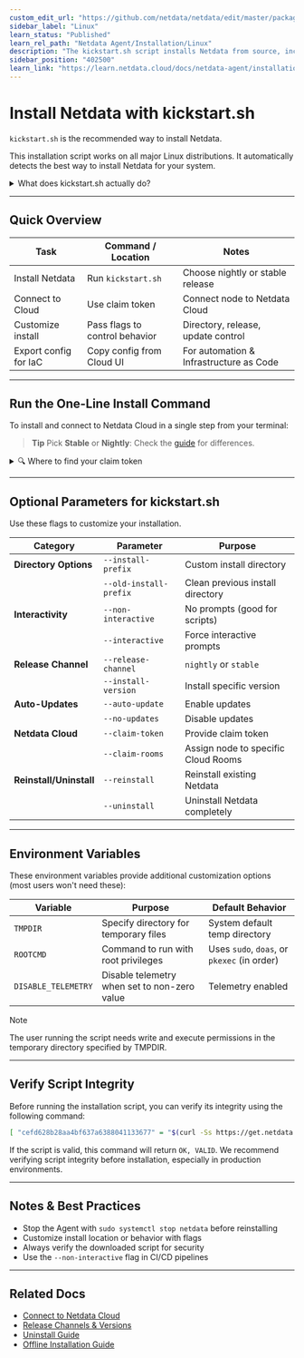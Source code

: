 ```yaml
---
custom_edit_url: "https://github.com/netdata/netdata/edit/master/packaging/installer/methods/kickstart.md"
sidebar_label: "Linux"
learn_status: "Published"
learn_rel_path: "Netdata Agent/Installation/Linux"
description: "The kickstart.sh script installs Netdata from source, including all dependencies required to connect to Netdata Cloud, with a single command."
sidebar_position: "402500"
learn_link: "https://learn.netdata.cloud/docs/netdata-agent/installation/linux/linux"
---
```



# Install Netdata with kickstart.sh

`kickstart.sh` is the recommended way to install Netdata.

This installation script works on all major Linux distributions. It automatically detects the best way to install Netdata for your system.

<details>
<summary>What does kickstart.sh actually do?</summary>

1. Detects your OS and environment
2. Checks for an existing Netdata installation
3. Installs using:
    - Native packages (preferred)
    - Static build (fallback)
    - Build from source (last resort)
4. Installs an auto-update cron job (unless disabled)
5. Optionally connects your node to Netdata Cloud

</details>  

---

## Quick Overview

| Task                  | Command / Location             | Notes                                   |
|-----------------------|--------------------------------|-----------------------------------------|
| Install Netdata       | Run `kickstart.sh`             | Choose nightly or stable release        |
| Connect to Cloud      | Use claim token                | Connect node to Netdata Cloud           |
| Customize install     | Pass flags to control behavior | Directory, release, update control      |
| Export config for IaC | Copy config from Cloud UI      | For automation & Infrastructure as Code |

---

## Run the One-Line Install Command

To install and connect to Netdata Cloud in a single step from your terminal:

<Tabs>
  <TabItem value="wget" label="wget">

<OneLineInstallWget/>

  </TabItem>
  <TabItem value="curl" label="curl">

<OneLineInstallCurl/>

  </TabItem>
</Tabs>

> **Tip**
> Pick **Stable** or **Nightly**: Check the [guide](/docs/netdata-agent/versions-&-platforms) for differences.

<details>
<summary>🔍 Where to find your claim token</summary>

1. Log in to [Netdata Cloud](https://app.netdata.cloud)
2. Navigate to your Space
3. Go to **Space Settings** → **Nodes**
4. Click **Add Node** → Copy Claim Token

<!-- Screenshot Placeholder -->
<!-- ![Claim Token in Netdata Cloud UI](../img/kickstart/claim-token-ui.png) -->

</details>

---

## Optional Parameters for kickstart.sh

Use these flags to customize your installation.

| Category                | Parameter              | Purpose                             |
|-------------------------|------------------------|-------------------------------------|
| **Directory Options**   | `--install-prefix`     | Custom install directory            |
|                         | `--old-install-prefix` | Clean previous install directory    |
| **Interactivity**       | `--non-interactive`    | No prompts (good for scripts)       |
|                         | `--interactive`        | Force interactive prompts           |
| **Release Channel**     | `--release-channel`    | `nightly` or `stable`               |
|                         | `--install-version`    | Install specific version            |
| **Auto-Updates**        | `--auto-update`        | Enable updates                      |
|                         | `--no-updates`         | Disable updates                     |
| **Netdata Cloud**       | `--claim-token`        | Provide claim token                 |
|                         | `--claim-rooms`        | Assign node to specific Cloud Rooms |
| **Reinstall/Uninstall** | `--reinstall`          | Reinstall existing Netdata          |
|                         | `--uninstall`          | Uninstall Netdata completely        |

---

## Environment Variables

These environment variables provide additional customization options (most users won't need these):

| Variable            | Purpose                                      | Default Behavior                            |
|---------------------|----------------------------------------------|---------------------------------------------|
| `TMPDIR`            | Specify directory for temporary files        | System default temp directory               |
| `ROOTCMD`           | Command to run with root privileges          | Uses `sudo`, `doas`, or `pkexec` (in order) |
| `DISABLE_TELEMETRY` | Disable telemetry when set to non-zero value | Telemetry enabled                           |

> [!NOTE]
> The user running the script needs write and execute permissions in the temporary directory specified by TMPDIR.

---

## Verify Script Integrity

Before running the installation script, you can verify its integrity using the following command:

```bash
[ "cefd628b28aa4bf637a6388041133677" = "$(curl -Ss https://get.netdata.cloud/kickstart.sh | md5sum | cut -d ' ' -f 1)" ] && echo "OK, VALID" || echo "FAILED, INVALID"
```

If the script is valid, this command will return `OK, VALID`. We recommend verifying script integrity before installation, especially in production environments.

---

## Notes & Best Practices

- Stop the Agent with `sudo systemctl stop netdata` before reinstalling
- Customize install location or behavior with flags
- Always verify the downloaded script for security
- Use the `--non-interactive` flag in CI/CD pipelines

---

## Related Docs

- [Connect to Netdata Cloud](/docs/netdata-cloud/connect-agent-to-cloud)
- [Release Channels & Versions](/docs/netdata-agent/versions-&-platforms)
- [Uninstall Guide](/docs/netdata-agent/maintenance/uninstall)
- [Offline Installation Guide](/docs/netdata-agent/installation/linux/offline-systems)
